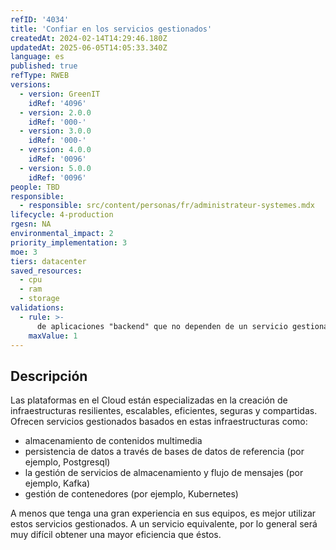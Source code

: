 ```yaml
---
refID: '4034'
title: 'Confiar en los servicios gestionados'
createdAt: 2024-02-14T14:29:46.180Z
updatedAt: 2025-06-05T14:05:33.340Z
language: es
published: true
refType: RWEB
versions:
  - version: GreenIT
    idRef: '4096'
  - version: 2.0.0
    idRef: '000-'
  - version: 3.0.0
    idRef: '000-'
  - version: 4.0.0
    idRef: '0096'
  - version: 5.0.0
    idRef: '0096'
people: TBD
responsible:
  - responsible: src/content/personas/fr/administrateur-systemes.mdx
lifecycle: 4-production
rgesn: NA
environmental_impact: 2
priority_implementation: 3
moe: 3
tiers: datacenter
saved_resources:
  - cpu
  - ram
  - storage
validations:
  - rule: >-
      de aplicaciones "backend" que no dependen de un servicio gestionado
    maxValue: 1
---
```


## Descripción

Las plataformas en el Cloud están especializadas en la creación de infraestructuras resilientes, escalables, eficientes, seguras y compartidas.
Ofrecen servicios gestionados basados en estas infraestructuras como:

- almacenamiento de contenidos multimedia
- persistencia de datos a través de bases de datos de referencia (por ejemplo, Postgresql)
- la gestión de servicios de almacenamiento y flujo de mensajes (por ejemplo, Kafka)
- gestión de contenedores (por ejemplo, Kubernetes)

A menos que tenga una gran experiencia en sus equipos, es mejor utilizar estos servicios gestionados.
A un servicio equivalente, por lo general será muy difícil obtener una mayor eficiencia que éstos.


